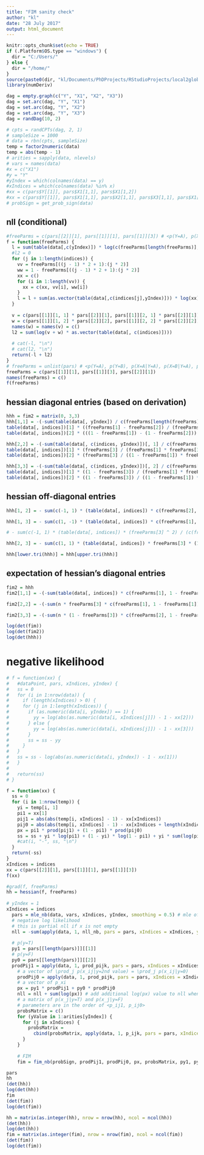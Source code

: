 ```yaml
---
title: "FIM sanity check"
author: "kl"
date: "28 July 2017"
output: html_document
---
```


```r
knitr::opts_chunk$set(echo = TRUE)
if (.Platform$OS.type == "windows") {
  dir = "C:/Users/"
} else {
  dir = "/home/"
}
source(paste0(dir, "kl/Documents/PhDProjects/RStudioProjects/local2global/scripts/load_libraries.R"))
library(numDeriv)
```

```r
dag = empty.graph(c("Y", "X1", "X2", "X3"))
dag = set.arc(dag, "Y", "X1")
dag = set.arc(dag, "Y", "X2")
dag = set.arc(dag, "Y", "X3")
dag = randDag(10, 2)
```

```r
# cpts = randCPTs(dag, 2, 1)
# sampleSize = 1000
# data = rbn(cpts, sampleSize)
temp = factor2numeric(data)
temp = abs(temp - 1)
# arities = sapply(data, nlevels)
# vars = names(data)
#x = c("X1")
#y = "Y"
#yIndex = which(colnames(data) == y)
#xIndices = which(colnames(data) %in% x)
#xx = c(pars$Y[[1]], pars$X1[1,1], pars$X1[1,2])
#xx = c(pars$Y[[1]], pars$X1[1,1], pars$X2[1,1], pars$X3[1,1], pars$X1[1,2], pars$X2[1,2], pars$X3[1,2])
# probSign = get_prob_sign(data)
```

## nll (conditional)
```r
#freeParms = c(pars[[2]][1], pars[[1]][1], pars[[1]][3]) # <p(Y=A), p(X=A|Y=A), p(X=A|Y=B)>
f = function(freeParms) {
  l = sum(table(data[,c(yIndex)]) * log(c(freeParms[length(freeParms)], 1 - freeParms[length(freeParms)])))
  #l2 = 0 
  for (j in 1:length(indices)) {
    vv = freeParms[((j - 1) * 2 + 1):(j * 2)]
    ww = 1 - freeParms[((j - 1) * 2 + 1):(j * 2)]
    xx = c()
    for (i in 1:length(vv)) {
      xx = c(xx, vv[i], ww[i])
    }
    l = l + sum(as.vector(table(data[,c(indices[j],yIndex)])) * log(xx)) 
  }
  
  v = c(pars[[1]][1, 1] * pars[[2]][1], pars[[1]][2, 1] * pars[[2]][1])
  w = c(pars[[1]][1, 2] * pars[[2]][2], pars[[1]][2, 2] * pars[[2]][2])
  names(w) = names(v) = c()
  l2 = sum(log(v + w) * as.vector(table(data[, c(indices)])))
  
  # cat(-l, "\n")
  # cat(l2, "\n")
  return(-l + l2)
}
# freeParms = unlist(pars) # <p(Y=A), p(Y=B), p(X=A|Y=A), p(X=B|Y=A), p(X=A|Y=B), p(X=B|Y=B), ...>
freeParms = c(pars[[1]][1], pars[[1]][3], pars[[2]][1])
names(freeParms) = c()
f(freeParms)
```

## hessian diagonal entries (based on derivation)
```r
hhh = fim2 = matrix(0, 3,3)
hhh[1,1] = -(-sum(table(data[, yIndex]) / c(freeParms[length(freeParms)]^2, (1 - freeParms[length(freeParms)])^2)) + 
table(data[, indices])[1] * ((freeParms[1] - freeParms[2]) / (freeParms[1] * freeParms[3] + freeParms[2] * (1 - freeParms[3])))^2 + 
table(data[, indices])[2] * (((1 - freeParms[1]) - (1 - freeParms[2])) / ((1 - freeParms[1]) * freeParms[3] + (1 - freeParms[2]) * (1 - freeParms[3])))^2)

hhh[2,2] = -(-sum(table(data[, c(indices, yIndex)])[, 1] / c(freeParms[1]^2, (1 - freeParms[1])^2)) + 
table(data[, indices])[1] * (freeParms[3] / (freeParms[1] * freeParms[3] + freeParms[2] * (1 - freeParms[3])))^2 + 
table(data[, indices])[2] * (freeParms[3] / ((1 - freeParms[1]) * freeParms[3] + (1 - freeParms[2]) * (1 - freeParms[3])))^2)

hhh[3,3] = -(-sum(table(data[, c(indices, yIndex)])[, 2] / c(freeParms[2]^2, (1 - freeParms[2])^2)) + 
table(data[, indices])[1] * ((1 - freeParms[3]) / (freeParms[1] * freeParms[3] + freeParms[2] * (1 - freeParms[3])))^2 + 
table(data[, indices])[2] * ((1 - freeParms[3]) / ((1 - freeParms[1]) * freeParms[3] + (1 - freeParms[2]) * (1 - freeParms[3])))^2)
```
## hessian off-diagonal entries
```r
hhh[1, 2] = - sum(c(-1, 1) * (table(data[, indices]) * c(freeParms[2], (1 - freeParms[2])) / (c(freeParms[1], (1 - freeParms[1])) * freeParms[3] + c(freeParms[2], (1 - freeParms[2])) * (1 - freeParms[3])) ^ 2))

hhh[1, 3] = - sum(c(1, -1) * (table(data[, indices]) * c(freeParms[1], (1 - freeParms[1])) / (c(freeParms[1], (1 - freeParms[1])) * freeParms[3] + c(freeParms[2], (1 - freeParms[2])) * (1 - freeParms[3])) ^ 2))

# - sum(c(-1, 1) * (table(data[, indices]) * (freeParms[3] ^ 2) / (c(freeParms[1], (1 - freeParms[1])) * freeParms[3] + c(freeParms[2], (1 - freeParms[2])) * (1 - freeParms[3])) ^ 2))

hhh[2, 3] = - sum(c(1, 1) * (table(data[, indices]) * freeParms[3] * (1 - freeParms[3]) / (c(freeParms[1], (1 - freeParms[1])) * freeParms[3] + c(freeParms[2], (1 - freeParms[2])) * (1 - freeParms[3])) ^ 2))

hhh[lower.tri(hhh)] = hhh[upper.tri(hhh)]
```

## expectation of hessian's diagonal entries
```r
fim2 = hhh
fim2[1,1] = -(-sum(table(data[, indices]) * c(freeParms[1], 1 - freeParms[1]) / (freeParms[3] * c(freeParms[1] * freeParms[3] + freeParms[2] * (1 - freeParms[3]), (1 - freeParms[1]) * freeParms[3] + (1 - freeParms[2]) * (1 - freeParms[3])))) - sum(table(data[, indices]) * c(freeParms[2], 1 - freeParms[2]) / ((1 - freeParms[3]) * c(freeParms[1] * freeParms[3] + freeParms[2] * (1 - freeParms[3]), (1 - freeParms[1]) * freeParms[3] + (1 - freeParms[2]) * (1 - freeParms[3])))) + table(data[, indices])[1] * ((freeParms[1] - freeParms[2]) / (freeParms[1] * freeParms[3] + freeParms[2] * (1 - freeParms[3])))^2 + table(data[, indices])[2] * (((1 - freeParms[1]) - (1 - freeParms[2])) / ((1 - freeParms[1]) * freeParms[3] + (1 - freeParms[2]) * (1 - freeParms[3])))^2)

fim2[2,2] = -(-sum(n * freeParms[3] * c(freeParms[1], 1 - freeParms[1]) / c(freeParms[1]^2, (1 - freeParms[1])^2)) + table(data[, indices])[1] * (freeParms[3] / (freeParms[1] * freeParms[3] + freeParms[2] * (1 - freeParms[3])))^2 + table(data[, indices])[2] * (freeParms[3] / ((1 - freeParms[1]) * freeParms[3] + (1 - freeParms[2]) * (1 - freeParms[3])))^2)

fim2[3,3] = -(-sum(n * (1 - freeParms[3]) * c(freeParms[2], 1 - freeParms[2]) / c(freeParms[2]^2, (1 - freeParms[2])^2)) + table(data[, indices])[1] * ((1 - freeParms[3]) / (freeParms[1] * freeParms[3] + freeParms[2] * (1 - freeParms[3])))^2 + table(data[, indices])[2] * ((1 - freeParms[3]) / ((1 - freeParms[1]) * freeParms[3] + (1 - freeParms[2]) * (1 - freeParms[3])))^2)

log(det(fim))
log(det(fim2))
log(det(hhh))
```

# negative likelihood 
```r
# f = function(xx) {
#   #dataPoint, pars, xIndices, yIndex) {
#   ss = 0
#   for (i in 1:nrow(data)) {
#     if (length(xIndices) > 0) {
#     for (j in 1:length(xIndices)) {
#       if (as.numeric(data[i, yIndex]) == 1) {
#         yy = log(abs(as.numeric(data[i, xIndices[j]]) - 1 - xx[2]))
#       } else {
#         yy = log(abs(as.numeric(data[i, xIndices[j]]) - 1 - xx[3]))
#       }
#       ss = ss - yy
#     }
#   }
#   ss = ss - log(abs(as.numeric(data[i, yIndex]) - 1 - xx[1]))
#   }
#   
#   return(ss)
# }

f = function(xx) {
  ss = 0
  for (i in 1:nrow(temp)) {
    yi = temp[i, 1]
    pi1 = xx[1]
    pij1 = abs(abs(temp[i, xIndices] - 1) - xx[xIndices])
    pij0 = abs(abs(temp[i, xIndices] - 1) - xx[xIndices + length(xIndices)])
    px = pi1 * prod(pij1) + (1 - pi1) * prod(pij0)
    ss = ss + yi * log(pi1) + (1 - yi) * log(1 - pi1) + yi * sum(log(pij1)) + (1 - yi) * sum(log(pij0)) - log(px)
    #cat(i, "-", ss, "\n")
  }
  return(-ss)
}
xIndices = indices
xx = c(pars[[2]][1], pars[[1]][1], pars[[1]][3])
f(xx)
```

```r
#grad(f, freeParms)
hh = hessian(f, freeParms)
  
# yIndex = 1
xIndices = indices
  pars = mle_nb(data, vars, xIndices, yIndex, smoothing = 0.5) # mle of parameters with smoothing
  # negative log likelihood
  # this is partial nll if x is not empty
  nll = -sum(apply(data, 1, nll_nb, pars = pars, xIndices = xIndices, yIndex = yIndex))
  
  # p(y=T)
  py1 = pars[[length(pars)]][[1]]
  # p(y=F)
  py0 = pars[[length(pars)]][[2]]
  prodPij1 = apply(data, 1, prod_pijk, pars = pars, xIndices = xIndices, yValue = 1)
    # a vector of \prod_j p(x_ij|y=2nd value) = \prod_j p(x_ij|y=0)
    prodPij0 = apply(data, 1, prod_pijk, pars = pars, xIndices = xIndices, yValue = 2)
    # a vector of p_xi 
    px = py1 * prodPij1 + py0 * prodPij0
    nll = nll + sum(log(px)) # add additional log(px) value to nll when x is not empty
    # a matrix of p(x_j|y=T) and p(x_j|y=F)
    # parameters are in the order of <p_ij1, p_ij0>
    probsMatrix = c()
    for (yValue in 1:arities[yIndex]) {
      for (j in xIndices) {
        probsMatrix = 
          cbind(probsMatrix, apply(data, 1, p_ijk, pars = pars, xIndices = xIndices, xIndex = j, yValue = yValue))
      }
    }
    
    # FIM
    fim = fim_nb(probSign, prodPij1, prodPij0, px, probsMatrix, py1, py0, arities, xIndices, yIndex)
```

```r
pars
hh
(det(hh))
log(det(hh))
fim
(det(fim))
log(det(fim))
```
```r
hh = matrix(as.integer(hh), nrow = nrow(hh), ncol = ncol(hh))
(det(hh))
log(det(hh))
fim = matrix(as.integer(fim), nrow = nrow(fim), ncol = ncol(fim))
(det(fim))
log(det(fim))
```





